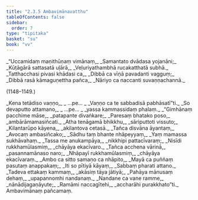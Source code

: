 ```yaml
---
title: "2.3.5 Ambavimānavatthu"
tableOfContents: false
sidebar:
  order: 7
type: "tipitaka"
basket: "su"
book: "vv"
---
```



<DynamicBreadcrumb />

<Division number="1146" book="vv">

<Paragraph number="995" type="verses" book="vv">
_“Uccamidaṃ maṇithūṇaṃ vimānaṃ,_  
_Samantato dvādasa yojanāni;_  
_Kūṭāgārā sattasatā uḷārā,_  
_Veḷuriyathambhā rucakatthatā subhā._  

</Paragraph>

</Division>
<Division number="1147" book="vv">

<Paragraph number="996" type="verses" book="vv">
_Tatthacchasi pivasi khādasi ca,_  
_Dibbā ca vīṇā pavadanti vagguṃ;_  
_Dibbā rasā kāmaguṇettha pañca,_  
_Nāriyo ca naccanti suvaṇṇachannā._  


(1148–1149.)
</Paragraph>

<Paragraph number="997" type="verses" book="vv">
_Kena tetādiso vaṇṇo,_  
_ …pe… _  
_Vaṇṇo ca te sabbadisā pabhāsatī”ti._  

</Paragraph>

</Division>
<Division number="1150" book="vv">

<Paragraph number="998" type="verses" book="vv">
_So devaputto attamano,_  
_ …pe… _  
_yassa kammassidaṃ phalaṃ._  

</Paragraph>

</Division>
<Division number="1151" book="vv">

<Paragraph number="999" type="verses" book="vv">
_“Gimhānaṃ pacchime māse,_  
_patapante divaṅkare;_  
_Paresaṃ bhatako poso,_  
_ambārāmamasiñcati._  

</Paragraph>

</Division>
<Division number="1152" book="vv">

<Paragraph number="1000" type="verses" book="vv">
_Atha tenāgamā bhikkhu,_  
_sāriputtoti vissuto;_  
_Kilantarūpo kāyena,_  
_akilantova cetasā._  

</Paragraph>

</Division>
<Division number="1153" book="vv">

<Paragraph number="1001" type="verses" book="vv">
_Tañca disvāna āyantaṃ,_  
_Avocaṃ ambasiñcako;_  
_Sādhu taṃ bhante nhāpeyyaṃ,_  
_Yaṃ mamassa sukhāvahaṃ._  

</Paragraph>

</Division>
<Division number="1154" book="vv">

<Paragraph number="1002" type="verses" book="vv">
_Tassa me anukampāya,_  
_nikkhipi pattacīvaraṃ;_  
_Nisīdi rukkhamūlasmiṃ,_  
_chāyāya ekacīvaro._  

</Paragraph>

</Division>
<Division number="1155" book="vv">

<Paragraph number="1003" type="verses" book="vv">
_Tañca acchena vārinā,_  
_pasannamānaso naro;_  
_Nhāpayī rukkhamūlasmiṃ,_  
_chāyāya ekacīvaraṃ._  

</Paragraph>

</Division>
<Division number="1156" book="vv">

<Paragraph number="1004" type="verses" book="vv">
_Ambo ca sitto samaṇo ca nhāpito,_  
_Mayā ca puññaṃ pasutaṃ anappakaṃ;_  
_Iti so pītiyā kāyaṃ,_  
_Sabbaṃ pharati attano._  

</Paragraph>

</Division>
<Division number="1157" book="vv">

<Paragraph number="1005" type="verses" book="vv">
_Tadeva ettakaṃ kammaṃ,_  
_akāsiṃ tāya jātiyā;_  
_Pahāya mānusaṃ dehaṃ,_  
_upapannomhi nandanaṃ._  

</Paragraph>

</Division>
<Division number="1158" book="vv">

<Paragraph number="1006" type="verses" book="vv">
_Nandane ca vane ramme,_  
_nānādijagaṇāyute;_  
_Ramāmi naccagītehi,_  
_accharāhi purakkhato”ti._  


</Paragraph>
</Division>

<Paragraph number="1007" type="center" book="vv">
Ambavimānaṃ pañcamaṃ.
</Paragraph>